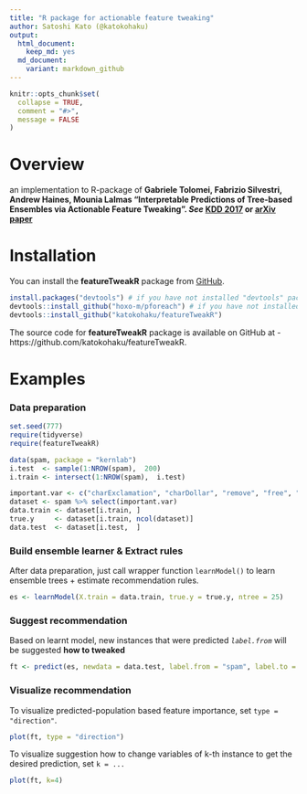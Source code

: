 ```yaml
---
title: "R package for actionable feature tweaking"
author: Satoshi Kato (@katokohaku)
output: 
  html_document:
    keep_md: yes
  md_document:
    variant: markdown_github
---
```


```r
knitr::opts_chunk$set(
  collapse = TRUE,
  comment = "#>",
  message = FALSE
)
```

# Overview

an implementation to R-package of 
**Gabriele Tolomei, Fabrizio Silvestri, Andrew Haines, Mounia Lalmas "Interpretable Predictions of Tree-based Ensembles via Actionable Feature Tweaking". *See* [KDD 2017](http://www.kdd.org/kdd2017/papers/view/interpretable-predictions-of-tree-based-ensembles-via-actionable-feature-tw) or [arXiv paper](https://arxiv.org/abs/1706.06691)**

# Installation

You can install the **featureTweakR** package from [GitHub](https://github.com/katokohaku/featureTweakR).

```r
install.packages("devtools") # if you have not installed "devtools" package
devtools::install_github("hoxo-m/pforeach") # if you have not installed "pforeach" package
devtools::install_github("katokohaku/featureTweakR")
```

The source code for **featureTweakR** package is available on GitHub at
- https://github.com/katokohaku/featureTweakR.

# Examples

### Data preparation

```r
set.seed(777)
require(tidyverse)
require(featureTweakR)

data(spam, package = "kernlab")
i.test  <- sample(1:NROW(spam),  200)
i.train <- intersect(1:NROW(spam),  i.test)

important.var <- c("charExclamation", "charDollar", "remove", "free", "capitalAve", "capitalLong", "your", "hp")
dataset <- spam %>% select(important.var)
data.train <- dataset[i.train, ]
true.y     <- dataset[i.train, ncol(dataset)]
data.test  <- dataset[i.test,  ]
```
### Build ensemble learner & Extract rules

After data preparation, just call wrapper function `learnModel()` to learn ensemble trees + estimate recommendation rules.

```r
es <- learnModel(X.train = data.train, true.y = true.y, ntree = 25)
```

### Suggest recommendation

Based on learnt model, new instances that were predicted *`label.from`* will be suggested **how to tweaked**
```r
ft <- predict(es, newdata = data.test, label.from = "spam", label.to = "nonspam")
```
### Visualize recommendation

To visualize predicted-population based feature importance, set `type = "direction"`.

```r
plot(ft, type = "direction")
```

To visualize suggestion how to change variables of k-th instance to get the desired prediction, set `k = ...`

```r
plot(ft, k=4)
```

